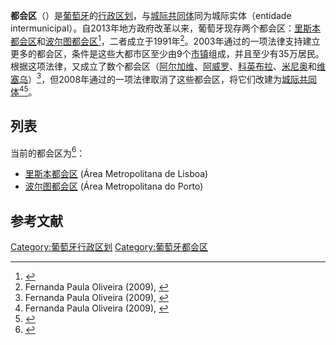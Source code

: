 '''都会区'''（{{lang-pt|área metropolitana}}）是[[葡萄牙|葡萄牙]]的[[葡萄牙行政區劃|行政区划]]，与[[城际共同体_(葡萄牙)|城际共同体]]同为城际实体（entidade intermunicipal）。自2013年地方政府改革以来，葡萄牙现存两个都会区：[[里斯本都会区|里斯本都会区]]和[[波尔图都会区|波尔图都会区]]<ref name="law75">{{cite web|title=Law nr. 75/2013|url=http://dre.pt/pdf1s/2013/09/17600/0568805724.pdf|format=pdf|work=[[Diário_da_República|Diário da República]]|publisher=[[Assembly_of_the_Republic_(Portugal)|Assembly of the Republic (Portugal)]]|language=pt|access-date=13 August 2014}}</ref>，二者成立于1991年<ref name="oliveira">Fernanda Paula Oliveira (2009), {{PDFWayback|url=http://www.cityfutures2009.com/PDF/96_Oliveira_Fernanda_Paula.pdf|title=The Evolution and Regulation of the Metropolitan Areas in Portugal|date=20130204143458|size=677 kB}}</ref>。2003年通过的一项法律支持建立更多的都会区，条件是这些大都市区至少由9个[[市镇_(葡萄牙)|市镇]]组成，并且至少有35万居民。根据这项法律，又成立了数个都会区（[[阿尔加维城际共同体|阿尔加维]]、[[阿威罗地区城际共同体|阿威罗]]、[[科英布拉地区城际共同体|科英布拉]]、[[米尼奥大都会区|米尼奥]]和[[维塞乌-当-拉丰伊什城际共同体|维塞乌]]）<ref name="oliveira2">Fernanda Paula Oliveira (2009), {{PDFWayback|url=http://www.cityfutures2009.com/PDF/96_Oliveira_Fernanda_Paula.pdf|title=The Evolution and Regulation of the Metropolitan Areas in Portugal|date=20130204143458|size=677 kB}}</ref>，但2008年通过的一项法律取消了这些都会区，将它们改建为[[城际共同体_(葡萄牙)|城际共同体]]<ref name="oliveira3">Fernanda Paula Oliveira (2009), {{PDFWayback|url=http://www.cityfutures2009.com/PDF/96_Oliveira_Fernanda_Paula.pdf|title=The Evolution and Regulation of the Metropolitan Areas in Portugal|date=20130204143458|size=677 kB}}</ref><ref name="law45">{{cite web|title=Law nr. 45/2008|url=http://www.dre.pt/util/getpdf.asp?s=dip&serie=1&iddr=2008.165&iddip=20082445|format=pdf|work=[[Diário_da_República|Diário da República]]|publisher=[[Assembly_of_the_Republic_(Portugal)|Assembly of the Republic (Portugal)]]|language=pt|access-date=13 August 2014}}</ref>。

==列表==
当前的都会区为<ref name="law752">{{cite web|title=Law nr. 75/2013|url=http://dre.pt/pdf1s/2013/09/17600/0568805724.pdf|format=pdf|work=[[Diário_da_República|Diário da República]]|publisher=[[Assembly_of_the_Republic_(Portugal)|Assembly of the Republic (Portugal)]]|language=pt|access-date=13 August 2014}}</ref>：

* [[里斯本都会区|里斯本都会区]] (Área Metropolitana de Lisboa)
* [[波尔图都会区|波尔图都会区]] (Área Metropolitana do Porto)

== 参考文献 ==
{{Reflist}}

{{葡萄牙城际实体}}
[[Category:葡萄牙行政区划|Category:葡萄牙行政区划]]
[[Category:葡萄牙都会区|Category:葡萄牙都会区]]